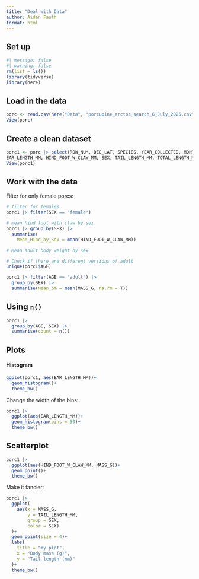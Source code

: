 ```yaml
---
title: "Deal_with_Data"
author: Aidan Fauth
format: html
---
```


## Set up

```r
#| message: false
#| warning: false
rm(list = ls())
library(tidyverse)
library(here)
```


## Load in the data

```r
porc <- read.csv(here("Data", "porcupine_arctos_search_6_July_2025.csv"))
View(porc)
```


## Create a clean dataset

```r
porc1 <- porc |> select(ROW_NUM, DEC_LAT, SPECIES, YEAR_COLLECTED, MONTH_COLLECTED, DAY_COLLECTED, AGE,
EAR_LENGTH_MM, HIND_FOOT_W_CLAW_MM, SEX, TAIL_LENGTH_MM, TOTAL_LENGTH_MM, MASS_G)
View(porc1)
```


## Work with the data

Filter for only female porcs:

```r
# filter for females
porc1 |> filter(SEX == "female")

# mean hind foot with claw by sex
porc1 |> group_by(SEX) |> 
  summarise(
    Mean_Hind_by_Sex = mean(HIND_FOOT_W_CLAW_MM))

# Mean adult body weight by sex

# Check if there are different versions of adult
unique(porc1$AGE)

porc1 |> filter(AGE == "adult") |> 
  group_by(SEX) |> 
  summarise(Mean_bm = mean(MASS_G, na.rm = T))
```

## Using `n()`

```r
porc1 |> 
  group_by(AGE, SEX) |> 
  summarise(count = n())
```

## Plots

#### Histogram

```r
ggplot(porc1, aes(EAR_LENGTH_MM))+
  geom_histogram()+
  theme_bw()
```

Change the width of the bins:

```r
porc1 |> 
  ggplot(aes(EAR_LENGTH_MM))+
  geom_histogram(bins = 50)+
  theme_bw()
```


## Scatterplot

```r
porc1 |> 
  ggplot(aes(HIND_FOOT_W_CLAW_MM, MASS_G))+
  geom_point()+
  theme_bw()
```

Make it fancier:

```r
porc1 |> 
  ggplot(
    aes(x = MASS_G,
        y = TAIL_LENGTH_MM,
        group = SEX,
        color = SEX)
  )+
  geom_point(size = 4)+
  labs(
    title = "my plot",
    x = "Body mass (g)",
    y = "Tail length (mm)"
  )+
  theme_bw()
```

